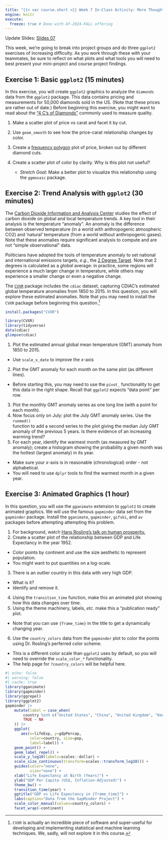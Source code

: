 ```yaml
---
title: "{{< var course.short >}} Week 7 In-Class Activity: More Thoughts on Plots"
engine: knitr
execute:
  freeze: true # Done with AY-2024-FALL offering
---
```


Update Slides: [Slides 07](../slides/slides07.html)

This week, we're going to break into project groups and do three 
`ggplot2` exercises of increasing difficulty. As you work through these with your
teammates, be sure to reflect on what plots and what tools you will need to best
present your mini-project and course project findings. 

## Exercise 1: Basic `ggplot2` (15 minutes)

In this exercise, you will create `ggplot2` graphics to analyze the `diamonds`
data from the `ggplot2` package. This data contains pricing and measurements
for 50,000 diamonds sold in the US. (Note that these prices are rather out of date.) Before beginning this exercise, you might want to read about the 
["4 C's of Diamonds"](https://www.tiffany.com/engagement/the-tiffany-guide-to-diamonds/) 
commonly used to measure quality.

1. Make a scatter plot of price vs carat and facet it by cut. 
2. Use `geom_smooth` to see how the price-carat relationship changes by color. 
3. Create a [frequency polygon](https://ggplot2.tidyverse.org/reference/geom_histogram.html) plot of price, broken out by different diamond cuts.
4. Create a scatter plot of color by clarity. Why is this plot not useful? 

   - *Stretch Goal*: Make a better plot to visualize this relationship using the `ggmosaic` package.
   
## Exercise 2: Trend Analysis with `ggplot2` (30 minutes)

The [Carbon Dioxide Information and Analysis Center](https://www.esd.ornl.gov/iab/iab2-15.htm) studies the effect of carbon
dioxide on global and local temperature trends. A key tool in their analysis is
the temperature "anomaly". An anomaly is the difference between observed
temperature (in a world with anthropogenic atmospheric CO2) and 'natural'
temperature (from a world without anthropogenic gases). Note that these anomalies
require significant analysis to compute and are not "simple observational" data.

Politicians have adopted the tools of temperature anomaly to set national and international emissions targets, *e.g.*, the [2 Degree
Target](https://en.wikipedia.org/wiki/2_degree_climate_target). 
Note that 2 degrees is calculated as a _global_ average: in practice, some regions
will experience a much larger change in temperature, while others may experience
a smaller change or even a negative change. 

The [`CVXR`](https://www.cvxgrp.org/CVXR/) package includes the `cdiac` dataset, 
capturing CDIAC's estimated global temperature anomalies from 1850 to 2015. In 
this question, you will explore these estimated anomalies. Note that you may
need to install the `CVXR` package before beginning this question.[^1]

```r
install.packages("CVXR")
```

```r
library(CVXR)
library(tidyverse)
data(cdiac)
glimpse(cdiac)
```
1. Plot the estimated annual global mean temperature (GMT) anomaly from 1850 to 2015. 
  - Use `scale_x_date` to improve the $x$-axis
2. Plot the GMT anomaly for each month on the same plot (as different lines). 
  - Before starting this, you may need to use the `pivot_` functionality
      to get this data in the right shape. Recall that `ggplot2` expects
      "data point" per row.
3. Plot the monthly GMT anomaly series as one long line (with a point for each month).
4. Now focus only on July: plot the July GMT anomaly series. Use the `runmed()`   
   function to add a second series to the plot giving the median July GMT anomaly
   of the previous 5 years. Is there evidence of an increasing warming trend? 
5. For each year, identify the warmest month (as measured by GMT anomaly); create a    histogram showing the probability a given month was the hottest (largest
   anomaly) in its year.   
  - Make sure your $x$-axis is in reasonable (chronological) order - not alphabetical.
  - You will need to use `dplyr` tools to find the warmest month in a given year.

[^1]: `CVXR` is actually an incredible piece of software and super-useful for
developing and implementing statistical and machine learning techniques. We, sadly,
will not explore it in this course. 

## Exercise 3: Animated Graphics (1 hour)

In this question, you will use the `gganimate` extension to `ggplot2` to create animated graphics. We will use the famous `gapminder` data set from the `gapminder` package. Install the `gganimate`, `gapminder`, `gifski`, and `av` packages before attempting attempting this problem.

1. For background, watch [Hans Rosling's talk on human prosperity.](https://www.youtube.com/watch?v=jbkSRLYSojo)
2. Create a scatter plot of the relationship between GDP and Life Expectancy in the year 1952. 
  - Color points by continent and use the size aesthetic to represent population.
  - You might want to put quantities on a log-scale. 
3. There is an outlier country in this data with very high GDP. 
  - What is it? 
  - Identify and remove it.
4. Using the `transition_time` function, make this an animated plot showing how this data changes over time.
5. Using the theme machinery, labels, *etc.* make this a "publication ready" plot.
  - Note that you can use `{frame_time}` in the title to get a dynamically changing year. 
6. Use the `country_colors` data from the `gapminder` plot to color the points using Dr. Rosling's perferred color scheme. 
  - This is a different color scale than `ggplot2` uses by default, so you will need to override the `scale_color_*` functionality. 
  - The help page for `?country_colors` will be helpful here. 
  
```r
#| echo: false
#| warning: false
#| cache: true
library(gganimate)
library(gapminder)
library(ggrepel)
library(ggplot2)
gapminder |>
    mutate(label = case_when(
        country %in% c("United States", "China", "United Kingdom", "Kenya") ~ country, 
        TRUE ~ NA
    )) |>
    ggplot(
       aes(x=lifeExp, y=gdpPercap, 
           color=country, size=pop, 
           label=label)) + 
    geom_point() +
    geom_label_repel() + 
    scale_y_log10(labels=scales::dollar) + 
    scale_size_continuous(transform=scales::transform_log10()) + 
    guides(color="none", 
           size="none") + 
    xlab("Life Expectancy at Birth (Years)") + 
    ylab("GDP Per Capita (US$, Inflation-Adjusted)") + 
    theme_bw() + 
    transition_time(year) + 
    ggtitle("GDP vs Life Expectancy in {frame_time}") +
    labs(caption="Data from the GapMinder Project") +
    scale_color_manual(values=country_colors) + 
    facet_wrap(~continent)
```

